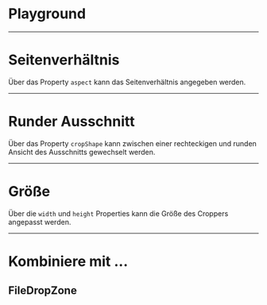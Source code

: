 # Playground

<LiveCodeEditor />

---

# Seitenverhältnis

Über das Property `aspect` kann das Seitenverhältnis angegeben werden.

<LiveCodeEditor example="aspect" editorCollapsed />

---

# Runder Ausschnitt

Über das Property `cropShape` kann zwischen einer rechteckigen und runden
Ansicht des Ausschnitts gewechselt werden.

<LiveCodeEditor example="crop-shape" editorCollapsed />

---

# Größe

Über die `width` und `height` Properties kann die Größe des Croppers angepasst
werden.

<LiveCodeEditor example="size" editorCollapsed />

---

# Kombiniere mit ...

## FileDropZone

<LiveCodeEditor example="file-drop-zone" editorCollapsed />
